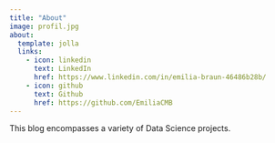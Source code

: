```yaml
---
title: "About"
image: profil.jpg
about:
  template: jolla
  links:
    - icon: linkedin
      text: LinkedIn
      href: https://www.linkedin.com/in/emilia-braun-46486b28b/ 
    - icon: github
      text: Github
      href: https://github.com/EmiliaCMB
---
```


This blog encompasses a variety of Data Science projects.
